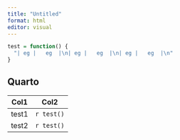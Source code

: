 ```yaml
---
title: "Untitled"
format: html
editor: visual
---
```


```r
test = function() {
  "| eg |   eg  |\n| eg |   eg  |\n| eg |   eg  |\n"
}
```

## Quarto

| Col1  | Col2       |
|-------|------------|
| test1 | `r test()` |
| test2 | `r test()` |
